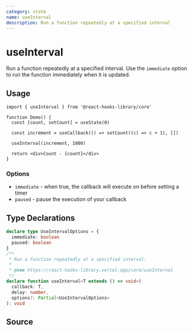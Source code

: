 ```yaml
---
category: state
name: useInterval
description: Run a function repeatedly at a specified interval
---
```



<Playground>
  <Demo />
</Playground>

# useInterval

Run a function repeatedly at a specified interval.
Use the `immediate` option to run the function immediately when it is updated.

## Usage

```tsx
import { useInterval } from '@react-hooks-library/core'

function Demo() {
  const [count, setCount] = useState(0)

  const increment = useCallback(() => setCount((c) => c + 1), [])

  useInterval(increment, 1000)

  return <div>Count - {count}</div>
}
```

### Options

- `immediate` - when true, the callback will execute on before setting a timer
- `paused` - pause the execution of your callback

## Type Declarations

```typescript
declare type UseIntervalOptions = {
  immediate: boolean
  paused: boolean
}
/**
 * Run a function repeatedly at a specified interval.
 *
 * @see https://react-hooks-library.vercel.app/core/useInterval
 */
declare function useInterval<T extends () => void>(
  callback: T,
  delay: number,
  options?: Partial<UseIntervalOptions>
): void
```

## Source

<Source name="useInterval" pkg="core" />
